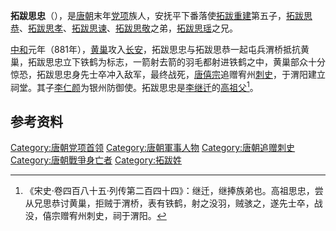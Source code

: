 '''拓跋思忠'''（{{bd|9世纪|?|881年||catIdx=T}}），是[[唐朝|唐朝]]末年[[党项|党项]]族人，安抚平下番落使[[拓跋重建|拓跋重建]]第五子，[[拓跋思恭|拓跋思恭]]、[[李思孝_(唐朝)|拓跋思孝]]、[[拓跋思谏|拓跋思谏]]、[[拓跋思敬|拓跋思敬]]之弟，[[拓跋思瑶|拓跋思瑶]]之兄。

[[中和_(唐僖宗)|中和]]元年（881年），[[黄巢|黄巢]]攻入[[长安|长安]]，拓跋思忠与拓跋思恭一起屯兵渭桥抵抗黄巢，拓跋思忠立下铁鹤为标志，一箭射去箭的羽毛都射进铁鹤之中，黄巢部众十分惊恐，拓跋思忠身先士卒冲入敌军，最终战死，[[唐僖宗|唐僖宗]]追赠宥州[[刺史|刺史]]，于渭阳建立祠堂。其子[[李仁颜|李仁颜]]为银州防御使。拓跋思忠是[[李继迁|李继迁]]的[[高祖父|高祖父]]<ref>《宋史·卷四百八十五·列传第二百四十四》：继迁，继捧族弟也。高祖思忠，尝从兄思恭讨黄巢，拒贼于渭桥，表有铁鹤，射之没羽，贼骇之，遂先士卒，战没，僖宗赠宥州刺史，祠于渭阳。</ref>。

==参考资料==
{{reflist}}

[[Category:唐朝党项首领|Category:唐朝党项首领]]
[[Category:唐朝軍事人物|Category:唐朝軍事人物]]
[[Category:唐朝追赠刺史|Category:唐朝追赠刺史]]
[[Category:唐朝戰爭身亡者|Category:唐朝戰爭身亡者]]
[[Category:拓跋姓|Category:拓跋姓]]